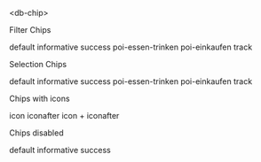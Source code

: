 
<Meta title="04-Data-Display/Chip/Intro" />

<db-headline variant="1">&lt;db-chip&gt;</db-headline>

<db-headline>Filter Chips</db-headline>

<Canvas>
  <db-chip datatype="filter">default</db-chip>
  <db-chip datatype="filter" variant="informative">
    informative
  </db-chip>
  <db-chip datatype="filter" variant="success">
    success
  </db-chip>
  <db-chip datatype="filter" variant="poi-essen-trinken">
    poi-essen-trinken
  </db-chip>
  <db-chip datatype="filter" variant="poi-einkaufen">
    poi-einkaufen
  </db-chip>
  <db-chip datatype="filter" variant="track">
    track
  </db-chip>
</Canvas>

<db-headline>Selection Chips</db-headline>

<Canvas>
  <db-chip>default</db-chip>
  <db-chip variant="informative">informative</db-chip>
  <db-chip variant="success">success</db-chip>
  <db-chip variant="poi-essen-trinken">poi-essen-trinken</db-chip>
  <db-chip variant="poi-einkaufen">poi-einkaufen</db-chip>
  <db-chip variant="track">track</db-chip>
</Canvas>

<db-headline>Chips with icons</db-headline>

<Canvas>
  <db-chip datatype="filter" icon="account">icon</db-chip>
  <db-chip datatype="filter" iconafter="account">iconafter</db-chip>
  <db-chip datatype="filter" icon="account" iconafter="account">
    icon + iconafter
  </db-chip>
</Canvas>

<db-headline>Chips disabled</db-headline>

<Canvas>
  <db-chip datatype="filter">default</db-chip>
  <db-chip datatype="filter" variant="informative" disabled>
    informative
  </db-chip>
  <db-chip datatype="filter" variant="success">
    success
  </db-chip>
</Canvas>

<Readme />
